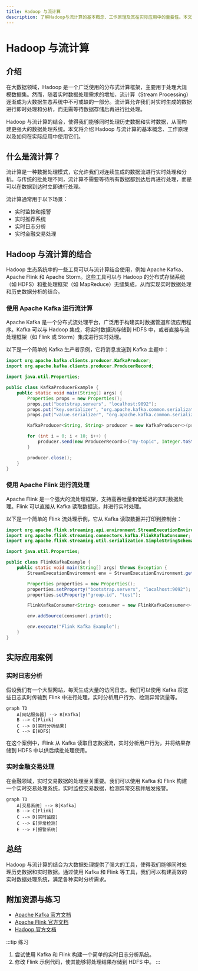 ```yaml
---
title: Hadoop 与流计算
description: 了解Hadoop与流计算的基本概念、工作原理及其在实际应用中的重要性。本文适合初学者，包含代码示例和实际案例。
---
```


# Hadoop 与流计算

## 介绍

在大数据领域，Hadoop 是一个广泛使用的分布式计算框架，主要用于处理大规模数据集。然而，随着实时数据处理需求的增加，流计算（Stream Processing）逐渐成为大数据生态系统中不可或缺的一部分。流计算允许我们对实时生成的数据进行即时处理和分析，而无需等待数据存储后再进行批处理。

Hadoop 与流计算的结合，使得我们能够同时处理历史数据和实时数据，从而构建更强大的数据处理系统。本文将介绍 Hadoop 与流计算的基本概念、工作原理以及如何在实际应用中使用它们。

## 什么是流计算？

流计算是一种数据处理模式，它允许我们对连续生成的数据流进行实时处理和分析。与传统的批处理不同，流计算不需要等待所有数据都到达后再进行处理，而是可以在数据到达时立即进行处理。

流计算通常用于以下场景：
- 实时监控和报警
- 实时推荐系统
- 实时日志分析
- 实时金融交易处理

## Hadoop 与流计算的结合

Hadoop 生态系统中的一些工具可以与流计算结合使用，例如 Apache Kafka、Apache Flink 和 Apache Storm。这些工具可以与 Hadoop 的分布式存储系统（如 HDFS）和批处理框架（如 MapReduce）无缝集成，从而实现实时数据处理和历史数据分析的结合。

### 使用 Apache Kafka 进行流计算

Apache Kafka 是一个分布式流处理平台，广泛用于构建实时数据管道和流应用程序。Kafka 可以与 Hadoop 集成，将实时数据流存储到 HDFS 中，或者直接与流处理框架（如 Flink 或 Storm）集成进行实时处理。

以下是一个简单的 Kafka 生产者示例，它将消息发送到 Kafka 主题中：

```java
import org.apache.kafka.clients.producer.KafkaProducer;
import org.apache.kafka.clients.producer.ProducerRecord;

import java.util.Properties;

public class KafkaProducerExample {
    public static void main(String[] args) {
        Properties props = new Properties();
        props.put("bootstrap.servers", "localhost:9092");
        props.put("key.serializer", "org.apache.kafka.common.serialization.StringSerializer");
        props.put("value.serializer", "org.apache.kafka.common.serialization.StringSerializer");

        KafkaProducer<String, String> producer = new KafkaProducer<>(props);

        for (int i = 0; i < 10; i++) {
            producer.send(new ProducerRecord<>("my-topic", Integer.toString(i), "Message " + i));
        }

        producer.close();
    }
}
```

### 使用 Apache Flink 进行流处理

Apache Flink 是一个强大的流处理框架，支持高吞吐量和低延迟的实时数据处理。Flink 可以直接从 Kafka 读取数据流，并进行实时处理。

以下是一个简单的 Flink 流处理示例，它从 Kafka 读取数据并打印到控制台：

```java
import org.apache.flink.streaming.api.environment.StreamExecutionEnvironment;
import org.apache.flink.streaming.connectors.kafka.FlinkKafkaConsumer;
import org.apache.flink.streaming.util.serialization.SimpleStringSchema;

import java.util.Properties;

public class FlinkKafkaExample {
    public static void main(String[] args) throws Exception {
        StreamExecutionEnvironment env = StreamExecutionEnvironment.getExecutionEnvironment();

        Properties properties = new Properties();
        properties.setProperty("bootstrap.servers", "localhost:9092");
        properties.setProperty("group.id", "test");

        FlinkKafkaConsumer<String> consumer = new FlinkKafkaConsumer<>("my-topic", new SimpleStringSchema(), properties);

        env.addSource(consumer).print();

        env.execute("Flink Kafka Example");
    }
}
```

## 实际应用案例

### 实时日志分析

假设我们有一个大型网站，每天生成大量的访问日志。我们可以使用 Kafka 将这些日志实时传输到 Flink 中进行处理，实时分析用户行为、检测异常流量等。

```mermaid
graph TD
    A[网站服务器] --> B[Kafka]
    B --> C[Flink]
    C --> D[实时分析结果]
    C --> E[HDFS]
```

在这个案例中，Flink 从 Kafka 读取日志数据流，实时分析用户行为，并将结果存储到 HDFS 中以供后续批处理使用。

### 实时金融交易处理

在金融领域，实时交易数据的处理至关重要。我们可以使用 Kafka 和 Flink 构建一个实时交易处理系统，实时监控交易数据，检测异常交易并触发报警。

```mermaid
graph TD
    A[交易系统] --> B[Kafka]
    B --> C[Flink]
    C --> D[实时监控]
    C --> E[异常检测]
    E --> F[报警系统]
```

## 总结

Hadoop 与流计算的结合为大数据处理提供了强大的工具，使得我们能够同时处理历史数据和实时数据。通过使用 Kafka 和 Flink 等工具，我们可以构建高效的实时数据处理系统，满足各种实时分析需求。

## 附加资源与练习

- [Apache Kafka 官方文档](https://kafka.apache.org/documentation/)
- [Apache Flink 官方文档](https://flink.apache.org/docs/)
- [Hadoop 官方文档](https://hadoop.apache.org/docs/)

:::tip 练习
1. 尝试使用 Kafka 和 Flink 构建一个简单的实时日志分析系统。
2. 修改 Flink 示例代码，使其能够将处理结果存储到 HDFS 中。
:::
